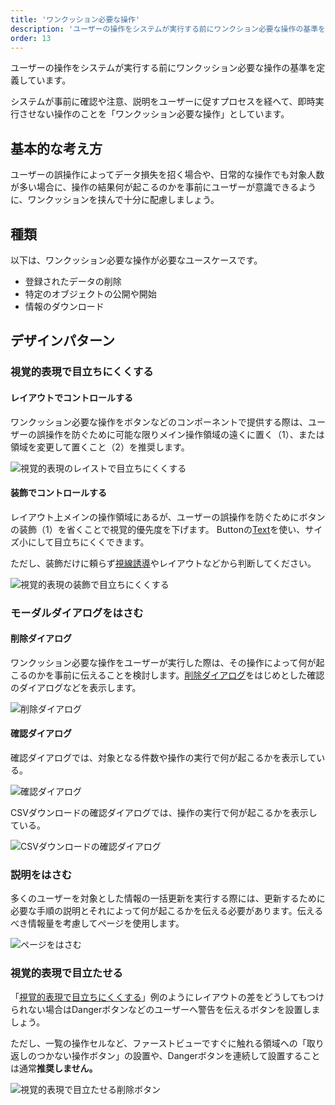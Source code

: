 ```yaml
---
title: 'ワンクッション必要な操作'
description: 'ユーザーの操作をシステムが実行する前にワンクション必要な操作の基準を定義しています。'
order: 13
---
```

ユーザーの操作をシステムが実行する前にワンクッション必要な操作の基準を定義しています。

システムが事前に確認や注意、説明をユーザーに促すプロセスを経へて、即時実行させない操作のことを「ワンクッション必要な操作」としています。

## 基本的な考え方

ユーザーの誤操作によってデータ損失を招く場合や、日常的な操作でも対象人数が多い場合に、操作の結果何が起こるのかを事前にユーザーが意識できるように、ワンクッションを挟んで十分に配慮しましょう。

## 種類

以下は、ワンクッション必要な操作が必要なユースケースです。

- 登録されたデータの削除
- 特定のオブジェクトの公開や開始
- 情報のダウンロード

## デザインパターン

### 視覚的表現で目立ちにくくする

#### レイアウトでコントロールする

ワンクッション必要な操作をボタンなどのコンポーネントで提供する際は、ユーザーの誤操作を防ぐために可能な限りメイン操作領域の遠くに置く（1）、または領域を変更して置くこと（2）を推奨します。

![視覚的表現のレイストで目立ちにくくする](./images/one-cushion-operation/button-layout.png)

#### 装飾でコントロールする

レイアウト上メインの操作領域にあるが、ユーザーの誤操作を防ぐためにボタンの装飾（1）を省くことで視覚的優先度を下げます。
Buttonの[Text](/products/components/button/#h3-4)を使い、サイズ小にして目立ちにくくできます。

ただし、装飾だけに頼らず[視線誘導](products/design-patterns/visual-guidance)やレイアウトなどから判断してください。


![視覚的表現の装飾で目立ちにくくする](./images/one-cushion-operation/button-decoration.png)

### モーダルダイアログをはさむ

#### 削除ダイアログ

ワンクッション必要な操作をユーザーが実行した際は、その操作によって何が起こるのかを事前に伝えることを検討します。[削除ダイアログ](/products/design-patterns/delete-dialog/)をはじめとした確認のダイアログなどを表示します。

![削除ダイアログ](./images/one-cushion-operation/delete-dialog.png)

#### 確認ダイアログ

確認ダイアログでは、対象となる件数や操作の実行で何が起こるかを表示している。

![確認ダイアログ](./images/one-cushion-operation/confirmation-dialog.png)

CSVダウンロードの確認ダイアログでは、操作の実行で何が起こるかを表示している。

![CSVダウンロードの確認ダイアログ](./images/one-cushion-operation/dwonload-dialog.png)





### 説明をはさむ

多くのユーザーを対象とした情報の一括更新を実行する際には、更新するために必要な手順の説明とそれによって何が起こるかを伝える必要があります。伝えるべき情報量を考慮してページを使用します。

![ページをはさむ](./images/one-cushion-operation/bulk_update.png)


### 視覚的表現で目立たせる

「[視覚的表現で目立ちにくくする](#h3-0)」例のようにレイアウトの差をどうしてもつけられない場合はDangerボタンなどのユーザーへ警告を伝えるボタンを設置しましょう。

ただし、一覧の操作セルなど、ファーストビューですぐに触れる領域への「取り返しのつかない操作ボタン」の設置や、Dangerボタンを連続して設置することは通常**推奨しません。**

![視覚的表現で目立たせる削除ボタン](./images/one-cushion-operation/danger-buttons-in-smarthr-table.png)
